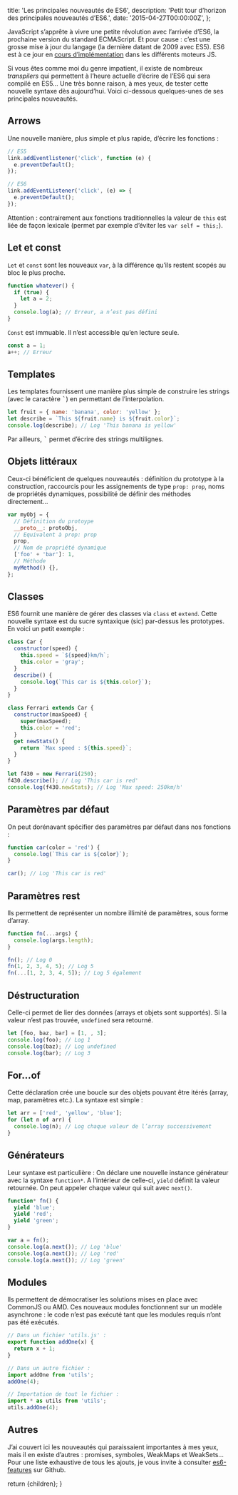 
  title: 'Les principales nouveautés de ES6',
  description: 'Petit tour d’horizon des principales nouveautés d’ES6.',
  date: '2015-04-27T00:00:00Z',
};

JavaScript s’apprête à vivre une petite révolution avec l’arrivée d’ES6, la prochaine version du standard ECMAScript. Et pour cause : c’est une grosse mise à jour du langage (la dernière datant de 2009 avec ES5). ES6 est à ce jour en [cours d’implémentation](http://kangax.github.io/compat-table/es6/) dans les différents moteurs JS.

Si vous êtes comme moi du genre impatient, il existe de nombreux _transpilers_ qui permettent à l’heure actuelle d’écrire de l’ES6 qui sera compilé en ES5… Une très bonne raison, à mes yeux, de tester cette nouvelle syntaxe dès aujourd’hui. Voici ci-dessous quelques-unes de ses principales nouveautés.

## Arrows

Une nouvelle manière, plus simple et plus rapide, d’écrire les fonctions :

```js
// ES5
link.addEventlistener('click', function (e) {
  e.preventDefault();
});

// ES6
link.addEventListener('click', (e) => {
  e.preventDefault();
});
```

Attention : contrairement aux fonctions traditionnelles la valeur de `this` est liée de façon lexicale (permet par exemple d’éviter les `var self = this;`).

## Let et const

`Let` et `const` sont les nouveaux `var`, à la différence qu’ils restent scopés au bloc le plus proche.

```js
function whatever() {
  if (true) {
    let a = 2;
  }
  console.log(a); // Erreur, a n’est pas défini
}
```

`Const` est immuable. Il n’est accessible qu’en lecture seule.

```js
const a = 1;
a++; // Erreur
```

## Templates

Les templates fournissent une manière plus simple de construire les strings (avec le caractère <kbd>`</kbd>) en permettant de l’interpolation.

```js
let fruit = { name: 'banana', color: 'yellow' };
let describe = `This ${fruit.name} is ${fruit.color}`;
console.log(describe); // Log 'This banana is yellow'
```

Par ailleurs, <kbd>`</kbd> permet d’écrire des strings multilignes.

## Objets littéraux

Ceux-ci bénéficient de quelques nouveautés : définition du prototype à la construction, raccourcis pour les assignements de type `prop: prop`, noms de propriétés dynamiques, possibilité de définir des méthodes directement…

```js
var myObj = {
  // Définition du protoype
  __proto__: protoObj,
  // Equivalent à prop: prop
  prop,
  // Nom de propriété dynamique
  ['foo' + 'bar']: 1,
  // Méthode
  myMethod() {},
};
```

## Classes

ES6 fournit une manière de gérer des classes via `class` et `extend`. Cette nouvelle syntaxe est du sucre syntaxique (sic) par-dessus les prototypes. En voici un petit exemple :

```js
class Car {
  constructor(speed) {
    this.speed = `${speed}km/h`;
    this.color = 'gray';
  }
  describe() {
    console.log(`This car is ${this.color}`);
  }
}

class Ferrari extends Car {
  constructor(maxSpeed) {
    super(maxSpeed);
    this.color = 'red';
  }
  get newStats() {
    return `Max speed : ${this.speed}`;
  }
}

let f430 = new Ferrari(250);
f430.describe(); // Log 'This car is red'
console.log(f430.newStats); // Log 'Max speed: 250km/h'
```

## Paramètres par défaut

On peut dorénavant spécifier des paramètres par défaut dans nos fonctions :

```js
function car(color = 'red') {
  console.log(`This car is ${color}`);
}

car(); // Log 'This car is red'
```

## Paramètres rest

Ils permettent de représenter un nombre illimité de paramètres, sous forme d’array.

```js
function fn(...args) {
  console.log(args.length);
}

fn(); // Log 0
fn(1, 2, 3, 4, 5); // Log 5
fn(...[1, 2, 3, 4, 5]); // Log 5 également
```

## Déstructuration

Celle-ci permet de lier des données (arrays et objets sont supportés). Si la valeur n’est pas trouvée, `undefined` sera retourné.

```js
let [foo, baz, bar] = [1, , 3];
console.log(foo); // Log 1
console.log(baz); // Log undefined
console.log(bar); // Log 3
```

## For...of

Cette déclaration crée une boucle sur des objets pouvant être itérés (array, map, paramètres etc.). La syntaxe est simple :

```js
let arr = ['red', 'yellow', 'blue'];
for (let n of arr) {
  console.log(n); // Log chaque valeur de l’array successivement
}
```

## Générateurs

Leur syntaxe est particulière : On déclare une nouvelle instance générateur avec la syntaxe `function*`. A l’intérieur de celle-ci, `yield` définit la valeur retournée. On peut appeler chaque valeur qui suit avec `next()`.

```js
function* fn() {
  yield 'blue';
  yield 'red';
  yield 'green';
}

var a = fn();
console.log(a.next()); // Log 'blue'
console.log(a.next()); // Log 'red'
console.log(a.next()); // Log 'green'
```

## Modules

Ils permettent de démocratiser les solutions mises en place avec CommonJS ou AMD. Ces nouveaux modules fonctionnent sur un modèle asynchrone : le code n’est pas exécuté tant que les modules requis n’ont pas été exécutés.

```js
// Dans un fichier 'utils.js' :
export function addOne(x) {
  return x + 1;
}

// Dans un autre fichier :
import addOne from 'utils';
addOne(4);

// Importation de tout le fichier :
import * as utils from 'utils';
utils.addOne(4);
```

## Autres

J’ai couvert ici les nouveautés qui paraissaient importantes à mes yeux, mais il en existe d’autres : promises, symboles, WeakMaps et WeakSets… Pour une liste exhaustive de tous les ajouts, je vous invite à consulter [es6-features](https://github.com/lukehoban/es6features) sur Github.

  return <MdxLayout metadata={metadata}>{children}</MdxLayout>;
}
